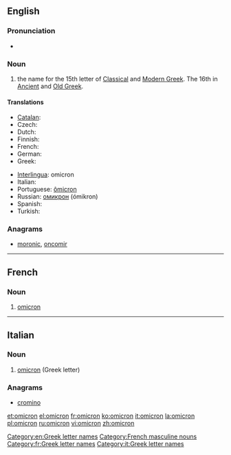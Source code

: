 {{also|òmicron}}
==English==
{{letter_disp2|xi|[[image:Greek_uc_omicron.png|39px]][[image:Greek_lc_omicron.png|28px]] |pi|όμικρον|Ο|ο}}

===Pronunciation===
* {{audio|en-us-omicron.ogg|Audio (US)}}

===Noun===
{{en-noun|pl2=omicra}}

# the name for the 15th letter of [[Classical Greek|Classical]] and [[Modern Greek]].  The 16th in [[Ancient Greek|Ancient]] and [[Old Greek]].

====Translations====
{{trans-top|Greek letter}}
* [[Catalan]]: {{t-|ca|òmicron|f}}
* Czech: {{t|cs|omikron}}
* Dutch: {{t-|nl|omikron|m}}
* Finnish: {{t+|fi|omikron}}
* French: {{t+|fr|omicron|m}}
* German: {{t+|de|Omikron|n}}
* Greek: {{t+|el|όμικρον|n}}
{{trans-mid}}
* [[Interlingua]]: omicron
* Italian: {{t+|it|omicron|f}}
* Portuguese: [[ômicron]] {{m}}
* Russian: [[омикрон]] (ómikron) {{m}}
* Spanish: {{t-|es|ómicron|f}}
* Turkish: {{t-|tr|omikron}}
{{trans-bottom}}

===Anagrams===
* [[moronic#English|moronic]], [[oncomir#English|oncomir]]
[[Category:en:Greek letter names]]
----
==French==

===Noun===
{{fr-noun-inv|m}}

# [[#English|omicron]] {{gloss|Greek letter}}

[[Category:French masculine nouns]]
[[Category:fr:Greek letter names]]

----
==Italian==

===Noun===
{{wikipedia|lang=it}}
{{infl|it|noun}} {{m|inv}}

# [[#English|omicron]] (Greek letter)

===Anagrams===
* [[cromino#Italian|cromino]]
[[Category:it:Greek letter names]]

[[et:omicron]]
[[el:omicron]]
[[fr:omicron]]
[[ko:omicron]]
[[it:omicron]]
[[la:omicron]]
[[pl:omicron]]
[[ru:omicron]]
[[vi:omicron]]
[[zh:omicron]]